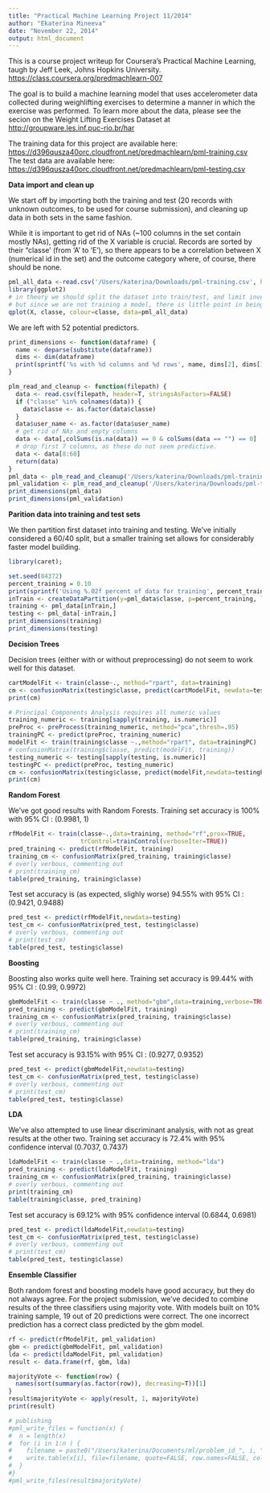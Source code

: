 ```yaml
---
title: "Practical Machine Learning Project 11/2014"
author: "Ekaterina Mineeva"
date: "November 22, 2014"
output: html_document
---
```


This is a course project writeup for Coursera's Practical Machine Learning, taugh by Jeff Leek, Johns Hopkins University. 
<https://class.coursera.org/predmachlearn-007>

The goal is to build a machine learning model that uses accelerometer data collected during weighlifting exercises to determine a manner in which the exercise was performed. 
To learn more about the data, please see the secion on the Weight Lifting Exercises Dataset at <http://groupware.les.inf.puc-rio.br/har>

The training data for this project are available here: <https://d396qusza40orc.cloudfront.net/predmachlearn/pml-training.csv>
The test data are available here: <https://d396qusza40orc.cloudfront.net/predmachlearn/pml-testing.csv>

**Data import and clean up**

We start off by importing both the training and test (20 records with unknown outcomes, to be used for course submission), and cleaning up data in both sets in the same fashion. 

While it is important to get rid of NAs (~100 columns in the set contain mostly NAs), getting rid of the X variable is crucial. Records are sorted by their "classe' (from 'A' to 'E'), so there appears to be a correlation between X (numerical id in the set) and the outcome category where, of course, there should be none. 

```r
pml_all_data <-read.csv('/Users/katerina/Downloads/pml-training.csv', header=T)
library(ggplot2)
# in theory we should split the dataset into train/test, and limit investigations to train subset only,
# but since we are not training a model, there is little point in being overly pedantic
qplot(X, classe, colour=classe, data=pml_all_data)
```

We are left with 52 potential predictors.

```r
print_dimensions <- function(dataframe) {
  name <- deparse(substitute(dataframe))
  dims <- dim(dataframe)
  print(sprintf('%s with %d columns and %d rows', name, dims[2], dims[1]))
}

plm_read_and_cleanup <- function(filepath) {
  data <- read.csv(filepath, header=T, stringsAsFactors=FALSE)
  if ("classe" %in% colnames(data)) {
    data$classe <- as.factor(data$classe)
  }
  data$user_name <- as.factor(data$user_name)
  # get rid of NAs and empty columns
  data <- data[,colSums(is.na(data)) == 0 & colSums(data == "") == 0]
  # drop first 7 columns, as these do not seem predictive.
  data <- data[8:60]
  return(data)
}
pml_data <- plm_read_and_cleanup('/Users/katerina/Downloads/pml-training.csv')
pml_validation <- plm_read_and_cleanup('/Users/katerina/Downloads/pml-testing.csv')
print_dimensions(pml_data)
print_dimensions(pml_validation)
```
**Parition data into training and test sets**

We then partition first dataset into training and testing. We've initially considered a 60/40 split, but a smaller training set allows for
considerably faster model building.

```r
library(caret);
```
```r
set.seed(84372)
percent_training = 0.10
print(sprintf('Using %.02f percent of data for training', percent_training * 100))
inTrain <- createDataPartition(y=pml_data$classe, p=percent_training, list=FALSE)
training <- pml_data[inTrain,]
testing <- pml_data[-inTrain,]
print_dimensions(training)
print_dimensions(testing)
```

**Decision Trees**

Decision trees (either with or without preprocessing) do not seem to work well for this dataset.

```r
cartModelFit <- train(classe~., method="rpart", data=training)
cm <- confusionMatrix(testing$classe, predict(cartModelFit, newdata=testing))
print(cm)

# Principal Components Analysis requires all numeric values
training_numeric <- training[sapply(training, is.numeric)]
preProc <- preProcess(training_numeric, method="pca",thresh=.95)
trainingPC <- predict(preProc, training_numeric)
modelFit <- train(training$classe ~.,method="rpart", data=trainingPC)
# confusionMatrix(training$classe, predict(modelFit, training))
testing_numeric <- testing[sapply(testing, is.numeric)]
testingPC <- predict(preProc, testing_numeric)
cm <- confusionMatrix(testing$classe, predict(modelFit,newdata=testingPC))
print(cm)
```

**Random Forest**

We've got good results with Random Forests. Training set accuracy is 100% with 95% CI : (0.9981, 1)

```r
rfModelFit <- train(classe~.,data=training, method="rf",prox=TRUE,
                    trControl=trainControl(verboseIter=TRUE))
pred_training <- predict(rfModelFit, training)
training_cm <- confusionMatrix(pred_training, training$classe)
# overly verbous, commenting out
# print(training_cm)
table(pred_training, training$classe)
```

Test set accuracy is (as expected, slighly worse) 94.55% with 95% CI : (0.9421, 0.9488)

```r
pred_test <- predict(rfModelFit,newdata=testing)
test_cm <- confusionMatrix(pred_test, testing$classe)
# overly verbous, commenting out
# print(test_cm)
table(pred_test, testing$classe)
```

**Boosting**

Boosting also works quite well here. Training set accuracy is 99.44% with 95% CI : (0.99, 0.9972)

```r
gbmModelFit <- train(classe ~ ., method="gbm",data=training,verbose=TRUE)
pred_training <- predict(gbmModelFit, training)
training_cm <- confusionMatrix(pred_training, training$classe)
# overly verbous, commenting out
# print(training_cm)
table(pred_training, training$classe)
```

Test set accuracy is 93.15% with 95% CI : (0.9277, 0.9352)

```r
pred_test <- predict(gbmModelFit,newdata=testing)
test_cm <- confusionMatrix(pred_test, testing$classe)
# overly verbous, commenting out
# print(test_cm)
table(pred_test, testing$classe)
```

**LDA**

We've also attempted to use linear discriminant analysis, with not as great results at the other two. Training set accuracy is 72.4% with 95% confidence interval (0.7037, 0.7437)

```r
ldaModelFit <- train(classe ~ .,data=training, method="lda")
pred_training <- predict(ldaModelFit, training)
training_cm <- confusionMatrix(pred_training, training$classe)
# overly verbous, commenting out
print(training_cm)
table(training$classe, pred_training)
```

Test set accuracy is 69.12% with 95% confidence interval (0.6844, 0.6981)
```r
pred_test <- predict(ldaModelFit,newdata=testing)
test_cm <- confusionMatrix(pred_test, testing$classe)
# overly verbous, commenting out
# print(test_cm)
table(pred_test, testing$classe)
```

**Ensemble Classifier**

Both random forest and boosting models have good accuracy, but they do not always agree. For the project submission, we've decided to combine results of the three classifiers using majority vote. With models built on 10% training sample, 19 out of 20 predictions were correct. The one incorrect prediction has a correct class predicted by the gbm model.

```r
rf <- predict(rfModelFit, pml_validation)
gbm <- predict(gbmModelFit, pml_validation)
lda <- predict(ldaModelFit, pml_validation)
result <- data.frame(rf, gbm, lda) 

majorityVote <- function(row) {
  names(sort(summary(as.factor(row)), decreasing=T))[1]
}
result$majorityVote <- apply(result, 1, majorityVote) 
print(result)

# publishing
#pml_write_files = function(x) {
#  n = length(x)
#  for (i in 1:n ) {
#    filename = paste0("/Users/katerina/Documents/ml/problem_id_", i, ".txt")
#    write.table(x[i], file=filename, quote=FALSE, row.names=FALSE, col.names=FALSE)
#  }
#}
#pml_write_files(result$majorityVote)
```